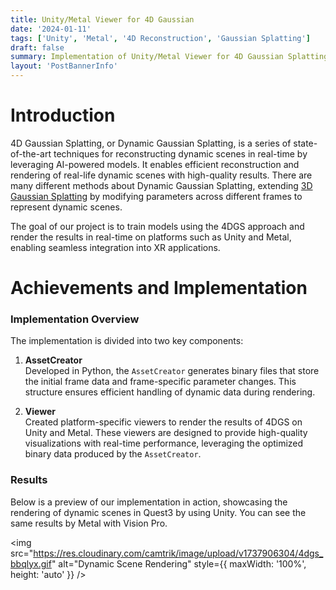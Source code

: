 ```yaml
---
title: Unity/Metal Viewer for 4D Gaussian
date: '2024-01-11'
tags: ['Unity', 'Metal', '4D Reconstruction', 'Gaussian Splatting']
draft: false
summary: Implementation of Unity/Metal Viewer for 4D Gaussian Splatting.
layout: 'PostBannerInfo'
---
```


# Introduction

4D Gaussian Splatting, or Dynamic Gaussian Splatting, is a series of state-of-the-art techniques for reconstructing dynamic scenes in real-time by leveraging AI-powered models.
It enables efficient reconstruction and rendering of real-life dynamic scenes with high-quality results.
There are many different methods about Dynamic Gaussian Splatting, extending [3D Gaussian Splatting](https://repo-sam.inria.fr/fungraph/3d-gaussian-splatting/) by modifying parameters across different frames to represent dynamic scenes.

The goal of our project is to train models using the 4DGS approach and render the results in real-time on platforms such as Unity and Metal, enabling seamless integration into XR applications.

# Achievements and Implementation

### Implementation Overview

The implementation is divided into two key components:

1. **AssetCreator**  
   Developed in Python, the `AssetCreator` generates binary files that store the initial frame data and frame-specific parameter changes. This structure ensures efficient handling of dynamic data during rendering.

2. **Viewer**  
   Created platform-specific viewers to render the results of 4DGS on Unity and Metal. These viewers are designed to provide high-quality visualizations with real-time performance, leveraging the optimized binary data produced by the `AssetCreator`.

### Results

Below is a preview of our implementation in action, showcasing the rendering of dynamic scenes in Quest3 by using Unity. You can see the same results by Metal with Vision Pro.

<img
  src="https://res.cloudinary.com/camtrik/image/upload/v1737906304/4dgs_bbqlyx.gif"
  alt="Dynamic Scene Rendering"
  style={{ maxWidth: '100%', height: 'auto' }}
/>
